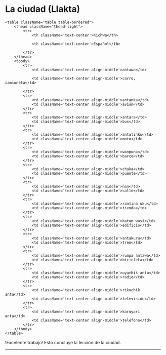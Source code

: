 
# La ciudad (Llakta)

    <table className="table table-bordered">
        <thead className="thead-light">
            <tr>
                <th className='text-center'>Kichwa</th>

                <th className='text-center'>Español</th>                

            </tr>
        </thead>
        <tbody>
            <tr>
                <td className='text-center align-middle'>antawa</td>

                <td className='text-center align-middle'>carro, camioneta</td>                           

            </tr>
            <tr>
                <td className='text-center align-middle'>antanka</td>
                <td className='text-center align-middle'>avión</td>                              
            </tr>
            <tr>
                <td className='text-center align-middle'>antara</td>
                <td className='text-center align-middle'>bus</td>                              
            </tr>  
            <tr>
                <td className='text-center align-middle'>antatinku</td>
                <td className='text-center align-middle'>moto</td>                              
            </tr>
            <tr>
                <td className='text-center align-middle'>wanpuna</td>
                <td className='text-center align-middle'>barco</td>                              
            </tr>
            <tr>
                <td className='text-center align-middle'>chaka</td>
                <td className='text-center align-middle'>puente</td>                              
            </tr>
            <tr>
                <td className='text-center align-middle'>ñan</td>
                <td className='text-center align-middle'>calle</td>                              
            </tr>
            <tr>
                <td className='text-center align-middle'>rantina uku</td>
                <td className='text-center align-middle'>tienda</td>                              
            </tr>
            <tr>
                <td className='text-center align-middle'>hatun wasi</td>
                <td className='text-center align-middle'>edificio</td>                              
            </tr>
            <tr>
                <td className='text-center align-middle'>antakuru</td>
                <td className='text-center align-middle'>tren</td>                              
            </tr>
            <tr>
                <td className='text-center align-middle'>rumpa antawa</td>
                <td className='text-center align-middle'>bicicleta</td>                              
            </tr>
            <tr>
                <td className='text-center align-middle'>uyachik anta</td>
                <td className='text-center align-middle'>radio</td>                              
            </tr>  
            <tr>
                <td className='text-center align-middle'>rikuchik anta</td>
                <td className='text-center align-middle'>televisión</td>                              
            </tr>  
            <tr>
                <td className='text-center align-middle'>karuyari anta</td>
                <td className='text-center align-middle'>teléfono</td>                              
            </tr>                     
        </tbody>
    </table>



!Excelente trabajo! Esto concluye la lección de la ciudad.

<hr />
<MiniTestForm lecture="city" />